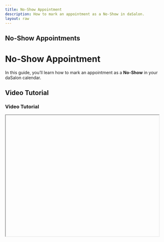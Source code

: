 ```yaml
---
title: No-Show Appointment
description: How to mark an appointment as a No-Show in daSalon.
layout: raw
---
```



<div className="mdx-content">

## No-Show Appointments

<h1 className="text-3xl font-bold text-gray-900 mb-4">No-Show Appointment</h1>

In this guide, you’ll learn how to mark an appointment as a **No-Show** in your daSalon calendar.

## Video Tutorial

<h3 className="text-xl font-medium text-gray-800 mb-2">Video Tutorial</h3>

<iframe
  width="100%"
  height="400"
  title="No-Show appointments tutorial"
  allowFullScreen
  className="rounded-lg"
/>

---

## **No-Show Appointment**

*Purpose*: Record when a client doesn’t show up. Important for tracking client reliability and blocking last-minute gaps.

### Steps:

❶ Open **Appointments**.
❷ Click **⋮ → Edit** or From status dropdown  
   - Edit panel → change status  
   - Appointment ID panel  
❸ Select **No-Show**.  
❹ Click **Update**.  
❺ Appointment turns **Grey**

---

<div className="space-y-4 mt-6">

<div className="my-10 border-t border-gray-200" />

## More questions about this

<h3 className="text-xl font-semibold text-black mb-4 mt-10"> More questions about this?</h3>
</div>

<div className="space-y-4 mt-6">
  <details className="bg-white rounded-md p-4 border border-gray-300">
    <summary
      className="font-medium text-base text-gray-900"
      style={{
        backgroundColor: 'transparent',
        outline: 'none',
        cursor: 'pointer',
        userSelect: 'none',
        listStyle: 'none',
      }}
    >
      Why mark an appointment as No-Show?
    </summary>
    <p className="mt-2 text-sm text-gray-700">
      It helps track client behavior and avoid income gaps by addressing missed bookings.
    </p>
  </details>

  <details className="bg-white rounded-md p-4 border border-gray-300">
    <summary
      className="font-medium text-base text-gray-900"
      style={{
        backgroundColor: 'transparent',
        outline: 'none',
        cursor: 'pointer',
        userSelect: 'none',
        listStyle: 'none',
      }}
    >
      Can I revert a No-Show status?
    </summary>
    <p className="mt-2 text-sm text-gray-700">
      Yes, you can reopen the appointment and update the status as needed.
    </p>
  </details>
</div>

---

<div className="mdx-content mt-10">

Was this article helpful?

<div style={{ display: 'flex', gap: '1rem' }}>
  <button style={{ padding: '0.5rem', borderRadius: '9999px', backgroundColor: '#f0f0f0' }}>
    <FaThumbsUp />
  </button>
  <button style={{ padding: '0.5rem', borderRadius: '9999px', backgroundColor: '#f0f0f0' }}>
    <FaThumbsDown />
  </button>
</div>
</div>
</div>
